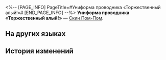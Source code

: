 <%-- [PAGE_INFO]
PageTitle=#Униформа проводника «Торжественный алый!»#
[END_PAGE_INFO] --%>
{{Предмет Инфобокс
|id          = 252000
|Изображение = Предмет Униформа проводника «Торжественный алый!».png
|Тип         = Скин Пом-Пом
|Инвентарь   = 
|Редкость    = 5
|Эффект      = 
|Описание    = Одежда проводника. Одежду можно надеть в гардеробной комнате Пом-Пом в вагоне для вечеринок.
}}
{{Описание|Изысканная униформа, которую Пом-Пом надевает, когда приветствует или провожает гостей. Алый шёлк с металлическими аксессуарами подчёркивает удивительную выправку проводника, а карманные часы, которые полируют десять раз в день, являются залогом стабильной работы экспресса.}}
'''Униформа проводника «Торжественный алый!»''' — [[Скин Пом-Пом]].

==На других языках==
{{На других языках
|en   = Solemn Scarlet! Conductor Outfit
|zhs  = 庄严深红！车掌制服
|zht  = 莊嚴深紅！車掌制服
|ja   = 厳かな深紅！車掌制服
|ko   = 장엄한 진홍색! 차장 제복
|es   = Traje de revisor "Escarlata solemne"
|fr   = Rouge solennel ! Tenue de conducteur
|ru   = Униформа проводника «Торжественный алый!»
|th   = เครื่องแบบกัปตันรถไฟ - แดงก่ำงามสง่า
|vi   = Đồng Phục Lái Tàu Đỏ Đô Nghiêm Trang
|de   = Ehrwürdiges Rot! Schaffneruniform
|id   = Merah Tua Megah! Seragam Kondektur
|pt   = Escarlate Solene! Roupinha do Condutor
}}

==История изменений==
{{История изменений|3.5}}